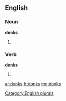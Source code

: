 ==English==

===Noun===
'''donks'''

# {{plural of |[[donk]]}}

===Verb===
'''donks'''

# {{third-person singular of|[[donk]]}}

[[Category:English plurals]]

[[ar:donks]]
[[fr:donks]]
[[mg:donks]]